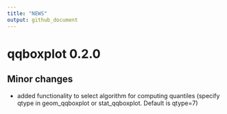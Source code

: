 ```yaml
---
title: "NEWS"
output: github_document
---
```


# qqboxplot 0.2.0

## Minor changes

* added functionality to select algorithm for computing quantiles
  (specify qtype in geom_qqboxplot or stat_qqboxplot.  Default is qtype=7)
